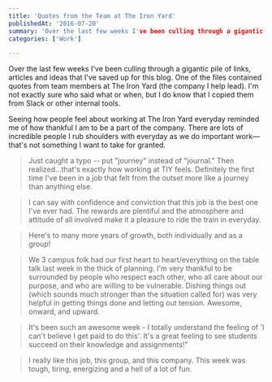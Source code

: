 ```yaml
---
title: 'Quotes from the Team at The Iron Yard'
publishedAt: '2016-07-20'
summary: 'Over the last few weeks I've been culling through a gigantic pile of links, articles and ideas that I've saved up for this blog. One of the files contained quotes from team members at The Iron Yard (t...'
categories: ['Work']

---
```


Over the last few weeks I've been culling through a gigantic pile of links, articles and ideas that I've saved up for this blog. One of the files contained quotes from team members at The Iron Yard (the company I help lead). I'm not exactly sure who said what or when, but I do know that I copied them from Slack or other internal tools.

Seeing how people feel about working at The Iron Yard everyday reminded me of how thankful I am to be a part of the company. There are lots of incredible people I rub shoulders with everyday as we do important work—that's not something I want to take for granted.

> Just caught a typo -- put "journey" instead of "journal." Then realized...that's exactly how working at TIY feels. Definitely the first time I've been in a job that felt from the outset more like a journey than anything else.

> I can say with confidence and conviction that this job is the best one I've ever had. The rewards are plentiful and the atmosphere and attitude of all involved make it a pleasure to ride the train in everyday.

> Here's to many more years of growth, both individually and as a group!

> We 3 campus folk had our first heart to heart/everything on the table talk last week in the thick of planning. I'm very thankful to be surrounded by people who respect each other, who all care about our purpose, and who are willing to be vulnerable. Dishing things out (which sounds much stronger than the situation called for) was very helpful in getting things done and letting out tension. Awesome, onward, and upward.

> It's been such an awesome week - I totally understand the feeling of 'I can't believe I get paid to do this'. It's a great feeling to see students succeed on their knowledge and assignments!"

> I really like this job, this group, and this company. This week was tough, tiring, energizing and a hell of a lot of fun.
